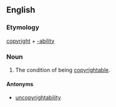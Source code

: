 ==English==

===Etymology===
[[copyright]] + [[-ability]]

===Noun===
{{wikipedia}}
{{en-noun|-}}

# {{context|copyright}} The condition of being [[copyrightable]].

====Antonyms====
*[[uncopyrightability]]